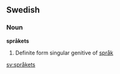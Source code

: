 ==Swedish==
===Noun===
'''språkets'''

#Definite form singular genitive of [[språk]]

[[sv:språkets]]